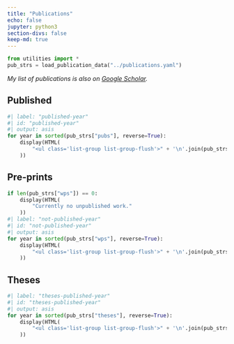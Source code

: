 ```yaml
---
title: "Publications"
echo: false
jupyter: python3
section-divs: false
keep-md: true
---
```


```python
from utilities import *
pub_strs = load_publication_data("../publications.yaml")
```

*My list of publications is also on [Google Scholar](https://scholar.google.com/citations?user=7xLeZqMAAAAJ).*

## Published

```python
#| label: "published-year"
#| id: "published-year"
#| output: asis
for year in sorted(pub_strs["pubs"], reverse=True):
    display(HTML(
        "<ul class='list-group list-group-flush'>" + '\n'.join(pub_strs["pubs"][year]) + "</ul>"
    ))
```


## Pre-prints
```python

if len(pub_strs["wps"]) == 0:
    display(HTML(
        "Currently no unpublished work."
    ))
#| label: "not-published-year"
#| id: "not-published-year"
#| output: asis
for year in sorted(pub_strs["wps"], reverse=True):
    display(HTML(
        "<ul class='list-group list-group-flush'>" + '\n'.join(pub_strs["wps"][year]) + "</ul>"
    ))
```

## Theses

```python
#| label: "theses-published-year"
#| id: "theses-published-year"
#| output: asis
for year in sorted(pub_strs["theses"], reverse=True):
    display(HTML(
        "<ul class='list-group list-group-flush'>" + '\n'.join(pub_strs["theses"][year]) + "</ul>"
    ))
```

